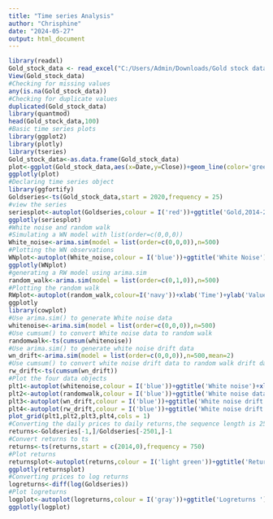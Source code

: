 ---
title: "Time series Analysis"
author: "Chrisphine"
date: "2024-05-27"
output: html_document
---

```{r}
library(readxl)
Gold_stock_data <- read_excel("C:/Users/Admin/Downloads/Gold stock data.xlsx")
View(Gold_stock_data)
#Checking for missing values
any(is.na(Gold_stock_data))
#Checking for duplicate values
duplicated(Gold_stock_data)
library(quantmod)
head(Gold_stock_data,100)
#Basic time series plots
library(ggplot2)
library(plotly)
library(tseries)
Gold_stock_data<-as.data.frame(Gold_stock_data)
plot<-ggplot(Gold_stock_data,aes(x=Date,y=Close))+geom_line(color='green')+labs(title = 'Gold stock prices',x='Date',y='Closing price')
ggplotly(plot)
#Declaring time series object
library(ggfortify)
Goldseries<-ts(Gold_stock_data,start = 2020,frequency = 25)
#view the series
seriesplot<-autoplot(Goldseries,colour = I('red'))+ggtitle('Gold,2014-2024')+xlab('Days')+ylab('Prices')+theme_linedraw()
ggplotly(seriesplot)
#White noise and random walk
#Simulating a WN model with list(order=c(0,0,0))
White_noise<-arima.sim(model = list(order=c(0,0,0)),n=500)
#Plotting the WN observations
WNplot<-autoplot(White_noise,colour = I('blue'))+ggtitle('White Noise')+xlab('Time')+ylab('Values')+theme_linedraw()
ggplotly(WNplot)
#generating a RW model using arima.sim
random_walk<-arima.sim(model = list(order=c(0,1,0)),n=500)
#Plotting the random walk
RWplot<-autoplot(random_walk,colour=I('navy'))+xlab('Time')+ylab('Values')+theme_linedraw()
ggplotly
library(cowplot)
#Use arima.sim() to generate White noise data
whitenoise<-arima.sim(model = list(order=c(0,0,0)),n=500)
#Use cumsum() to convert White noise data to random walk
randomwalk<-ts(cumsum(whitenoise))
#Use arima.sim() to generate white noise drift data
wn_drift<-arima.sim(model = list(order=c(0,0,0)),n=500,mean=2)
#Use cumsum() to convert white noise drift data to random walk drift data
rw_drift<-ts(cumsum(wn_drift))
#Plot the four data objects
plt1<-autoplot(whitenoise,colour = I('blue'))+ggtitle('White noise')+xlab('Time')+ylab('Values')+theme_linedraw()
plt2<-autoplot(randomwalk,colour = I('blue'))+ggtitle('White noise data to Random walk')+xlab('Time')+ylab('Values')+theme_linedraw()
plt3<-autoplot(wn_drift,colour = I('blue'))+ggtitle('White noise drift data')+xlab('Time')+ylab('Values')+theme_linedraw()
plt4<-autoplot(rw_drift,colour = I('blue'))+ggtitle('White noise drift data to Random walk')+xlab('Time')+ylab('Values')+theme_linedraw()
plot_grid(plt1,plt2,plt3,plt4,cols = 1)
#Converting the daily prices to daily returns,the sequence length is 2501 
returns<-Goldseries[-1,]/Goldseries[-2501,]-1
#Convert returns to ts
returns<-ts(returns,start = c(2014,0),frequency = 750)
#Plot returns
returnsplot<-autoplot(returns,colour = I('light green'))+ggtitle('Returns')+xlab('Time')+ylab('Values')+theme_linedraw()
ggplotly(returnsplot)
#Converting prices to log returns
logreturns<-diff(log(Goldseries))
#Plot logreturns
logplot<-autoplot(logreturns,colour = I('gray'))+ggtitle('Logreturns ')+xlab('Time')+ylab('Values')+theme_linedraw()
ggplotly(logplot)

```

